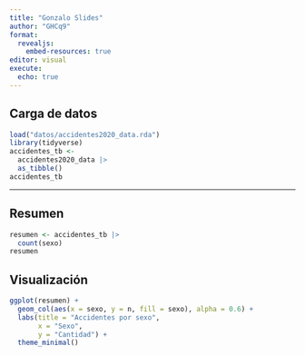 ---
title: "Gonzalo Slides"
author: "GHCq9"
format: 
  revealjs:
    embed-resources: true
editor: visual
execute:
  echo: true
---

## Carga de datos

```{r}
load("datos/accidentes2020_data.rda")
library(tidyverse)
accidentes_tb <- 
  accidentes2020_data |> 
  as_tibble()
accidentes_tb
```

------------------------------------------------------------------------

## Resumen

```{r}
resumen <- accidentes_tb |> 
  count(sexo)
resumen
```

## Visualización

```{r}
ggplot(resumen) +
  geom_col(aes(x = sexo, y = n, fill = sexo), alpha = 0.6) +
  labs(title = "Accidentes por sexo",
       x = "Sexo",
       y = "Cantidad") +
  theme_minimal()
```
